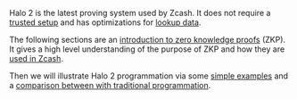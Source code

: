 
Halo 2 is the latest proving system used by Zcash.
It does not require a [trusted setup](/halo2)
and has optimizations
for [lookup data](/halo2).

The following sections are an
[introduction to zero knowledge proofs](/halo2/intro)
(ZKP). It gives a high level understanding
of the purpose of ZKP and how they are
[used in Zcash](/halo2).

Then we will illustrate Halo 2 programmation via some
[simple examples](/halo2)
and a
[comparison between with traditional programmation](/halo2).
